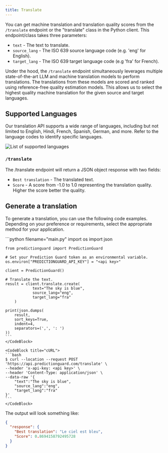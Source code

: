 ```yaml
---
title: Translate
---
```


You can get machine translation and translation quality scores from the `/translate` endpoint or the "translate" class in the Python client. This endpoint/class takes three parameters:

- `text` - The text to translate.
- `source_lang` - The ISO 639 source language code (e.g. 'eng' for English).
- `target_lang` - The ISO 639 target language code (e.g 'fra' for French).

Under the hood, the `/translate` endpoint simultaneously leverages multiple state-of-the-art LLM and machine translation models to perform translations. The translations from these models are scored and ranked using reference-free quality estimation models. This allows us to select the highest quality machine translation for the given source and target languages.

## Supported Languages

Our translation API supports a wide range of languages, including but not limited to English, Hindi, French, Spanish, German, and more. Refer to the language codes to identify specific languages.

![List of supported languages](https://publicpgdocimages.s3.amazonaws.com/languages.png)

### `/translate`

The /translate endpoint will return a JSON object response with two fields:

- `Best translation` - The translated text.
- `Score` - A score from -1.0 to 1.0 representing the translation quality. Higher the score better the quality.

## Generate a translation

To generate a translation, you can use the following code examples. Depending on your preference or requirements, select the appropriate method for your application.

<CodeBlocks>
    <CodeBlock title="Python">
    ```python filename="main.py"
    import os
    import json

    from predictionguard import PredictionGuard

    # Set your Prediction Guard token as an environmental variable.
    os.environ["PREDICTIONGUARD_API_KEY"] = "<api key>"
    
    client = PredictionGuard()

    # Translate the text.
    result = client.translate.create(
        		text="The sky is blue",
                source_lang="eng",
                target_lang="fra"
        )

    print(json.dumps(
        result,
        sort_keys=True,
        indent=4,
        separators=(',', ': ')
    ))
    ```
    </CodeBlock>

    <CodeBlock title="cURL">
    ```bash
    $ curl --location --request POST 'https://api.predictionguard.com/translate' \
    --header 'x-api-key: <api key>' \
    --header 'Content-Type: application/json' \
    --data-raw '{
        "text":"The sky is blue",
        "source_lang":"eng",
        "target_lang":"fra"
    }'
    ```
    </CodeBlock>
</CodeBlocks>

The output will look something like:

```json
{
  "response": {
    "Best translation": "Le ciel est bleu",
    "Score": 0.8694158792495728
  }
}
```
